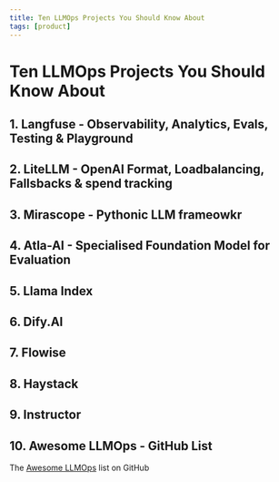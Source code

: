 ```yaml
---
title: Ten LLMOps Projects You Should Know About
tags: [product]
---
```


# Ten LLMOps Projects You Should Know About

## 1. Langfuse - Observability, Analytics, Evals, Testing & Playground

## 2. LiteLLM - OpenAI Format, Loadbalancing, Fallsbacks & spend tracking

## 3. Mirascope - Pythonic LLM frameowkr

## 4. Atla-AI - Specialised Foundation Model for Evaluation

## 5. Llama Index

## 6. Dify.AI

## 7. Flowise

## 8. Haystack

## 9. Instructor

## 10. Awesome LLMOps - GitHub List

The [Awesome LLMOps](https://github.com/tensorchord/Awesome-LLMOps) list on GitHub
